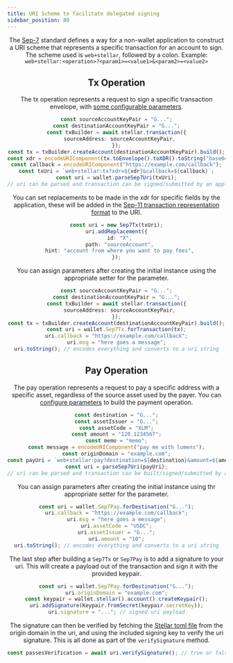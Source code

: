 ```yaml
---
title: URI Scheme to facilitate delegated signing
sidebar_position: 80
---
```



<Header />

The [Sep-7] standard defines a way for a non-wallet application to construct a URI scheme that represents a specific transaction for an account to sign. The scheme used is `web+stellar`, followed by a colon. Example: `web+stellar:<operation>?<param1>=<value1>&<param2>=<value2>`

## Tx Operation

The tx operation represents a request to sign a specific transaction envelope, with [some configurable parameters].

<CodeExample>

```typescript
const sourceAccountKeyPair = "G...";
const destinationAccountKeyPair = "G...";
const txBuilder = await stellar.transaction({
  sourceAddress: sourceAccountKeyPair,
});
const tx = txBuilder.createAccount(destinationAccountKeyPair).build();
const xdr = encodeURIComponent(tx.toEnvelope().toXDR().toString("base64"));
const callback = encodeURIComponent("https://example.com/callback");
const txUri = `web+stellar:tx?xdr=${xdr}&callback=${callback}`;
const uri = wallet.parseSep7Uri(txUri);
// uri can be parsed and transaction can be signed/submitted by an application that implements Sep-7
```

</CodeExample>

You can set replacements to be made in the xdr for specific fields by the application, these will be added in the [Sep-11 transaction representation format] to the URI.

<CodeExample>

```typescript
const uri = new Sep7Tx(txUri);
uri.addReplacement({
  id: "X",
  path: "sourceAccount",
  hint: "account from where you want to pay fees",
});
```

</CodeExample>

You can assign parameters after creating the initial instance using the appropriate setter for the parameter.

<CodeExample>

```typescript
const sourceAccountKeyPair = "G...";
const destinationAccountKeyPair = "G...";
const txBuilder = await stellar.transaction({
  sourceAddress: sourceAccountKeyPair,
});
const tx = txBuilder.createAccount(destinationAccountKeyPair).build();
const uri = wallet.Sep7Tx.forTransaction(tx);
uri.callback = "https://example.com/callback";
uri.msg = "here goes a message";
uri.toString(); // encodes everything and converts to a uri string
```

</CodeExample>

## Pay Operation

The pay operation represents a request to pay a specific address with a specific asset, regardless of the source asset used by the payer. You can [configure parameters] to build the payment operation.

<CodeExample>

```typescript
const destination = "G...";
const assetIssuer = "G...";
const assetCode = "XLM";
const amount = "120.1234567";
const memo = "memo";
const message = encodeURIComponent("pay me with lumens");
const originDomain = "example.com";
const payUri = `web+stellar:pay?destination=${destination}&amount=${amount}&memo=${memo}&msg=${message}&origin_domain=${originDomain}&asset_issuer=${assetIssuer}&asset_code=${assetCode}`;
const uri = parseSep7Uri(payUri);
// uri can be parsed and transaction can be built/signed/submitted by an application that implements Sep-7
```

</CodeExample>

You can assign parameters after creating the initial instance using thr appropriate setter for the parameter.

<CodeExample>

```typescript
const uri = wallet.Sep7Pay.forDestination("G...");
uri.callback = "https://example.com/callback";
uri.msg = "here goes a message";
uri.assetCode = "USDC";
uri.assetIssuer = "G...";
uri.amount = "10";
uri.toString(); // encodes everything and converts to a uri string
```

</CodeExample>

The last step after building a `Sep7Tx` or `Sep7Pay` is to add a signature to your uri. This will create a payload out of the transaction and sign it with the provided keypair.

<CodeExample>

```typescript
const uri = wallet.Sep7Pay.forDestination("G...");
uri.originDomain = "example.com";
const keypair = wallet.stellar().account().createKeypair();
uri.addSignature(Keypair.fromSecret(keypair.secretKey));
uri.signature = "..."; // signed uri payload
```

</CodeExample>

The signature can then be verified by fetching the [Stellar toml file] from the origin domain in the uri, and using the included signing key to verify the uri signature. This is all done as part of the `verifySignature` method.

<CodeExample>

```typescript
const passesVerification = await uri.verifySignature(); // true or false
```

</CodeExample>

[Sep-7]: https://github.com/stellar/stellar-protocol/blob/master/ecosystem/sep-0007.md
[Sep-11 transaction representation format]: https://github.com/stellar/stellar-protocol/blob/master/ecosystem/sep-0011.md
[some configurable parameters]: https://github.com/stellar/stellar-protocol/blob/master/ecosystem/sep-0007.md#operation-tx
[configure parameters]: https://github.com/stellar/stellar-protocol/blob/master/ecosystem/sep-0007.md#operation-pay
[Stellar toml file]: https://developers.stellar.org/docs/build/apps/example-application-tutorial/anchor-integration/sep1
